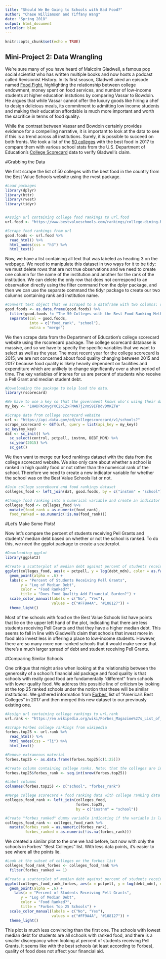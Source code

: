 ```yaml
---
title: "Should We Be Going to Schools with Bad Food?"
author: "Chase Williamson and Tiffany Wang"
date: "Spring 2018"
output: html_document
urlcolor: blue
---
```


```r
knitr::opts_chunk$set(echo = TRUE)
```

## Mini-Project 2: Data Wrangling

We're sure many of you have heard of Malcolm Gladwell, a famous pop social scientist who has written multiple books and now hosts a podcast called Revisionist History. In its first season, Gladwell aired an episode named [Food Fight](http://revisionisthistory.com/episodes/05-food-fight), highlighting the relationship between college endowment, money spent on food services, and number of low-income students at higher education instutions by comparing Vassar to Bowdoin. He argues that while Vassar cannot offer the luxury goods like hiring a chef to design delicious meals, its commitment to admitting low income students and making their education affordable is much more important and worth the sacrifice in terms of food quality.

While the contrast between Vassar and Bowdoin certainly provides evidence for a compelling narrative, it is important to look at the data to see if this is a trend across all institutions. Surely, it is possible to succeed on both fronts. We took a list of the [50 colleges](https://www.bestvalueschools.com/rankings/college-dining-halls/) with the best food in 2017 to compare them with various school stats from the U.S. Department of Education's [College Scorecard](https://collegescorecard.ed.gov/data/documentation/) data to verify Gladwell's claim.

#Grabbing the Data

We first scrape the list of 50 colleges with the best food in the country from the Best Value Schools website using the rvest package. 
```r
#Load packages
library(dplyr)
library(httr)
library(rvest)
library(tidyr)


#Assign url containing college food rankings to url.food
url.food <- "https://www.bestvalueschools.com/rankings/college-dining-halls/"

#Scrape food rankings from url
good.foods <- url.food %>%
  read_html() %>%
  html_nodes(css = "h3") %>%
  html_text()
```

Now, we have a list containing all text that was labeled as heading 3 on the webpage. We need to manipulate this dataset in two ways for it to be tidy: we must delete rows that are not true observations and we need to create one column for the name of the institution and another for the rank of the institution. We can delete the only row that does not correspond to an observation directly using the filter command from the dplyr package, and then we can use the separate command the tidyr package to create our two columns containing rank and institution name. 

```r
#Convert text object that we scraped to a dataframe with two columns: rank and school name
good.foods <- as.data.frame(good.foods) %>%
  filter(good.foods != "The 50 Colleges with the Best Food Ranking Methodology") %>%
  separate(col = good.foods, 
           into = c("food_rank", "school"), 
           extra = "merge")
```


We then scrape data from the Department of Education's college scorecard website using the rscorecard package. The college scorecard database is massive, and so we have to specify the specific variables that we want to select as well as the year. The most recent year for the college scorecard is 2015; we are not concerned about food quality changing between 2015 and 2017 because food quality is likely heavily dependent on facilities and expenditure which are unlikely to change significantly over a short period of time. The key variables of interes for us are percent of students who receive a Pell Grant and median student debt. 

```r
#Downloading the package to help load the data.
library(rscorecard)

#We have to use a key so that the government knows who's using their data
my_key <- "1HADPASnygYXC2p1ZxFMAN7j2VnS9IFDdvDMKZTW"

#Scrape data from college scorecard website
url <- "https://api.data.gov/ed/collegescorecard/v1/schools?"
scrape_scorecard <- GET(url, query = list(api_key = my_key))
sc_key(my_key)
dat <- sc_init() %>%
  sc_select(control, pctpell, instnm, DEBT_MDN) %>%
  sc_year(2015) %>%
  sc_get()
```


We then want to merge our food rankings dataset with the data from the college scorecard website. We also only care about whether a school is ranked in high quality food or not rather than the numerical rank of the school. Therefore we need to create a new indicator variable for whether the school was on the Best Value Schools list or not.

```r
#Join college scoreboard and food rankings dataset
colleges_food <- left_join(dat, good.foods, by = c("instnm" = "school"))

#Change food ranking into a numerical variable and create an indicator variable for if the school is ranked
colleges_food <- colleges_food %>%
  mutate(food_rank = as.numeric(food_rank), 
  food_ranked = as.numeric(!is.na(food_rank)))
```

#Let's Make Some Plots!

Now let's compare the percent of students receiving Pell Grants and students' median debt based on whether or not the school is ranked. To do this, we need the ggplot package to create a scatterplot.

```r
#Downloading ggplot 
library(ggplot2)

#Create a scatterplot of median debt against percent of students receiving pell grants
ggplot(colleges_food, aes(x = pctpell, y = log(debt_mdn), color = as.factor(food_ranked))) + 
  geom_point(alpha = .6) +
  labs(x = "Percent of Students Receiving Pell Grants",
       y = "Log of Median Debt",
       color = "Food Ranked?",
       title = "Does Food Quality Add Financial Burden?") +
  scale_color_manual(labels = c("No", "Yes"), 
                     values = c("#FF9A4A", "#108127")) +
  theme_light()
```

Most of the schools with food on the Best Value Schools list have points that lie on the upper left hand of the plot, indicating that there are less students receiving Pell Grants and that they have a higher median debt. This seems to fall in line with Gladwell's claim that schools that invest more in food also invest less in offering a place to low-income students. However, there are so many more non-ranked schools that it would make sense that there's a much larger spread of debt and student receiving Pell Grants.

#Comparing Similar Schools

One critique that might arise when looking at the relationship between the generosity of a school's financial aid package and food quality is that schools with really good food are fundamentally "different" from schools with lower quality food. We address this possible line of criticism by looking at the top 25 ranked schools under the notion that these will be similar institutions. We gathered information from [Forbes'](https://en.wikipedia.org/wiki/Forbes_Magazine%27s_List_of_America%27s_Best_Colleges) list of "America's Best Colleges" in 2017 and then merged this new dataset to our previously existing one.

```r
#Assign url containing college rankings to url.rank
url.rank <- "https://en.wikipedia.org/wiki/Forbes_Magazine%27s_List_of_America%27s_Best_Colleges"

#Scrape Forbes college rankings from wikipedia
forbes.top25 <- url.rank %>%
  read_html() %>%
  html_nodes(css = "li") %>%
  html_text() 

#Remove extraneous material
forbes.top25 <- as.data.frame(forbes.top25[c(1:25)])

#Create column containing college ranks. Note: that the colleges are in ranked order, but there is not a rank variable
forbes.top25$forbes_rank <- seq.int(nrow(forbes.top25))

#Label columns
colnames(forbes.top25) <- c("school", "forbes_rank")

#Merge college scorecard + food ranking data with college ranking data
colleges_food_rank <- left_join(colleges_food, 
                                forbes.top25, 
                                by = c("instnm" = "school"))

#Create "forbes_ranked" dummy variable indicating if the variable is labeled in that particular category
colleges_food_rank <- colleges_food_rank %>%
  mutate(forbes_rank = as.numeric(forbes_rank), 
         forbes_ranked = as.numeric(!is.na(forbes_rank)))

```

We created a similar plot to the one we had before, but now with only the schools in Forbes' "Best Colleges" list. With less data points, it's easier to see where all the points lie.

```r
#Look at the subset of colleges on the forbes list
colleges_food_rank_forbes <- colleges_food_rank %>%
  filter(forbes_ranked == 1)

#Create a scatterplot of median debt against percent of students receiving pell grants
ggplot(colleges_food_rank_forbes, aes(x = pctpell, y = log(debt_mdn), color = as.factor(food_ranked))) + 
  geom_point(alpha = .6) +
    labs(x = "Percent of Students Receiving Pell Grants",
       y = "Log of Median Debt",
       color = "Food Ranked?",
       title = "Forbes Top 25 Schools") +
  scale_color_manual(labels = c("No", "Yes"), 
                     values = c("#FF9A4A", "#108127")) +
  theme_light()
```

This plot is much less convincing than the first one. The schools with lowest median debt for students are all schools with ranked food, and there is a smaller discrepancy when looking at percent of students receiving Pell Grants. It seems like with the best schools (at least according to Forbes), quality of food does not affect your financial aid.

